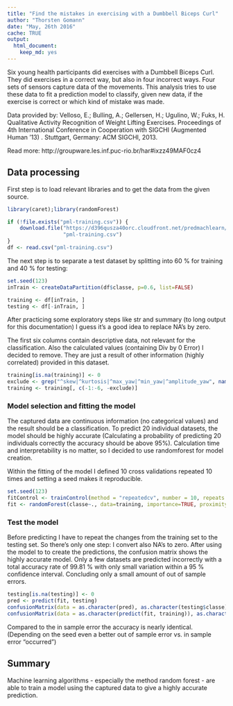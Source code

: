 ```yaml
---
title: "Find the mistakes in exercising with a Dumbbell Biceps Curl"
author: "Thorsten Gomann"
date: "May, 26th 2016"
cache: TRUE
output: 
  html_document: 
    keep_md: yes
---
```


Six young health participants did exercises with a Dumbbell Biceps Curl. They did exercises in a correct way, but also in four incorrect ways. Four sets of sensors capture data of the movements. This analysis tries to use these data to fit a prediction model to classify, given new data, if the exercise is correct or which kind of mistake was made.

Data provided by:
Velloso, E.; Bulling, A.; Gellersen, H.; Ugulino, W.; Fuks, H. Qualitative Activity Recognition of Weight Lifting Exercises. Proceedings of 4th International Conference in Cooperation with SIGCHI (Augmented Human '13) . Stuttgart, Germany: ACM SIGCHI, 2013. 

Read more: http://groupware.les.inf.puc-rio.br/har#ixzz49MAF0cz4


## Data processing
First step is to load relevant libraries and to get the data from the given source.
```r
library(caret);library(randomForest)

if (!file.exists("pml-training.csv")) {
    download.file("https://d396qusza40orc.cloudfront.net/predmachlearn/pml-training.csv", 
                  "pml-training.csv")
}
df <- read.csv("pml-training.csv")
```
The next step is to separate a test dataset by splitting into 60 % for training and 40 % for testing:
```r
set.seed(123)
inTrain <- createDataPartition(df$classe, p=0.6, list=FALSE)

training <- df[inTrain, ]
testing <- df[-inTrain, ]
```
After practicing some exploratory steps like str and summary (to long output for this documentation) I guess it's a good idea to replace NA's by zero. 

The first six columns contain descriptive data, not relevant for the classification.
Also the calculated values (containing Div by 0 Error) I decided to remove. They are just a result of other information (highly correlated) provided in this dataset.

```r
training[is.na(training)] <- 0
exclude <- grep("^skew|^kurtosis|^max_yaw|^min_yaw|^amplitude_yaw", names(df))
training <- training[, c(-1:-6, -exclude)]
```

### Model selection and fitting the model
The captured data are continuous information (no categorical values) and the result should be a classification. To predict 20 individual datasets, the model should be highly accurate (Calculating a probability of predicting 20 individuals correctly the accuracy should be above 95%).
Calculation time and interpretability is no matter, so I decided to use randomforest for model creation.

Within the fitting of the model I defined 10 cross validations repeated 10 times and setting a seed makes it reproducible.
```r

set.seed(123)
fitControl <- trainControl(method = "repeatedcv", number = 10, repeats = 10)
fit <- randomForest(classe~., data=training, importance=TRUE, proximity=TRUE, trControl = fitControl)
```

### Test the model
Before predicting I have to repeat the changes from the training set to the testing set. So there's only one step: I convert also NA's to zero. After using the model to to create the predictions, the confusion matrix shows the highly accurate model. Only a few datasets are predicted incorrectly with a total accuracy rate of 99.81 % with only small variation within a 95 % confidence interval. Concluding only a small amount of out of sample errors.
```r
testing[is.na(testing)] <- 0
pred <- predict(fit, testing)
confusionMatrix(data = as.character(pred), as.character(testing$classe))
confusionMatrix(data = as.character(predict(fit, training)), as.character(training$classe))$overall[1]
```
Compared to the in sample error the accuracy is nearly identical. (Depending on the seed even a better out of sample error vs. in sample error "occurred")

## Summary
Machine learning algorithms - especially the method random forest - are able to train a model using the captured data to give a highly accurate prediction.
